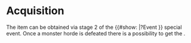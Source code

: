 {{Item
|ItemID=e153
|BoolEventItem=Yes
|Event=Monster Hunt 2018
|ItemType=Weapon
|ItemSubType=Dagger
|Attack=16
|Defense=0
|Mana=0
|Wrapping=1
|LevelEquipRequirement=35
|BoolDepositGuild=Yes
|ShopSellPrice=199
|BoolExchange=No
|BoolAuction=Yes
|BoolEnchantment=No
|BoolCraft=No
|BoolRecipeIncomplete=No
}}
=Acquisition=
The item can be obtained via stage 2 of the {{#show: {{PAGENAME}} |?Event }} special event. Once a monster horde is defeated there is a possibility to get the {{PAGENAME}}.